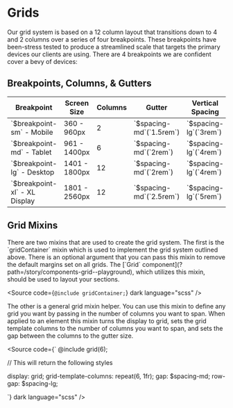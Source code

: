 
<Meta title="Design/Grid Tokens" />

<main className="sb-unstyled doc-wrapper">
<h1 className="h1">Grids</h1>

<span className="p">
  Our grid system is based on a 12 column layout that transitions down to 4 and 2 columns over a series of four
  breakpoints. These breakpoints have been-stress tested to produce a streamlined scale that targets the primary devices
  our clients are using. There are 4 breakpoints we are confident cover a bevy of devices:
</span>

<Grid>
  <div className="grid-example"></div>
  <div className="grid-example"></div>
  <div className="grid-example"></div>
  <div className="grid-example"></div>
  <div className="grid-example"></div>
  <div className="grid-example"></div>
  <div className="grid-example"></div>
  <div className="grid-example"></div>
  <div className="grid-example"></div>
  <div className="grid-example"></div>
  <div className="grid-example"></div>
  <div className="grid-example"></div>

</Grid>

## <span className="h2">Breakpoints, Columns, & Gutters</span>

<table className="token-table">
  <thead>
    <tr>
      <th>Breakpoint</th>
      <th>Screen Size</th>
      <th>Columns</th>
      <th>Gutter</th>
      <th>Vertical Spacing</th>
    </tr>
  </thead>
  <tbody>
    <tr>
      <td>
        <span className="token">`$breakpoint-sm` - Mobile</span>
      </td>
      <td>
        <span className="property">360 - 960px</span>
      </td>
      <td>
        <span className="property">2</span>
      </td>
      <td>
        <span className="property">`$spacing-md`(`1.5rem`)</span>
      </td>
      <td>
        <span className="property">`$spacing-lg`(`3rem`)</span>
      </td>
    </tr>
    <tr>
      <td>
        <span className="token">`$breakpoint-md` - Tablet</span>
      </td>
      <td>
        <span className="property">961 - 1400px</span>
      </td>
      <td>
        <span className="property">6</span>
      </td>
      <td>
        <span className="property">`$spacing-md`(`2rem`)</span>
      </td>
      <td>
        <span className="property">`$spacing-lg`(`4rem`)</span>
      </td>
    </tr>
    <tr>
      <td>
        <span className="token">`$breakpoint-lg` - Desktop</span>
      </td>
      <td>
        <span className="property">1401 - 1800px</span>
      </td>
      <td>
        <span className="property">12</span>
      </td>
      <td>
        <span className="property">`$spacing-md`(`2rem`)</span>
      </td>
      <td>
        <span className="property">`$spacing-lg`(`4rem`)</span>
      </td>
    </tr>
    <tr>
      <td>
        <span className="token">`$breakpoint-xl` - XL Display</span>
      </td>
      <td>
        <span className="property">1801 - 2560px</span>
      </td>
      <td>
        <span className="property">12</span>
      </td>
      <td>
        <span className="property">`$spacing-md`(`2.5rem`)</span>
      </td>
      <td>
        <span className="property">`$spacing-lg`(`5rem`)</span>
      </td>
    </tr>
  </tbody>
</table>

## <span className="h2">Grid Mixins</span>

<span className="p">
  There are two mixins that are used to create the grid system. The first is the `gridContainer` mixin which is used to implement the grid system outlined above. There is an optional argument that you can pass this mixin to remove the default margins set on all grids. The [`Grid` component](?path=/story/components-grid--playground), which utilizes this mixin, should be used to layout your sections.

<Source code={`@include gridContainer;`} dark language="scss" />

</span>

<span className="p">
  The other is a general grid mixin helper. You can use this mixin to define any grid you want by passing in the number of columns you want to span. When applied to an element this mixin turns the display to grid, sets the grid template columns to the number of columns you want to span, and sets the gap between the columns to the gutter size.

<Source code={`
@include grid(6);

// This will return the following styles

display: grid;
grid-template-columns: repeat(6, 1fr);
gap: $spacing-md;
row-gap: $spacing-lg;

`} dark language="scss" />

</span>

</main>
